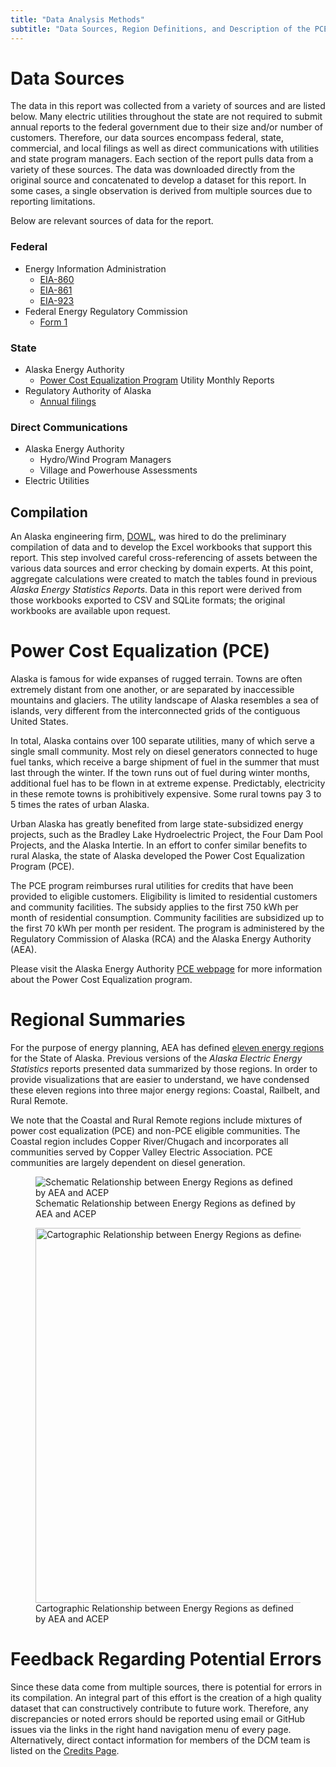 ```yaml
---
title: "Data Analysis Methods"
subtitle: "Data Sources, Region Definitions, and Description of the PCE Program"
---
```




# Data Sources
The data in this report was collected from a variety of sources and are listed below. Many electric utilities throughout the state are not required to submit annual reports to the federal government due to their size and/or number of customers. Therefore, our data sources encompass federal, state, commercial, and local filings as well as direct communications with utilities and state program managers. Each section of the report pulls data from a variety of these sources. The data was downloaded directly from the original source and concatenated to develop a dataset for this report. In some cases, a single observation is derived from multiple sources due to reporting limitations. 

Below are relevant sources of data for the report.

### Federal
- Energy Information Administration 
	- [EIA-860](https://www.eia.gov/electricity/data/eia860/)
	- [EIA-861](https://www.eia.gov/electricity/data/eia861/)
	- [EIA-923](https://www.eia.gov/electricity/data/eia923/)
- Federal Energy Regulatory Commission
	- [Form 1](https://www.ferc.gov/general-information-0/electric-industry-forms/form-1-electric-utility-annual-report)

### State
- Alaska Energy Authority
	- [Power Cost Equalization Program](https://www.akenergyauthority.org/What-We-Do/Power-Cost-Equalization) Utility Monthly Reports
- Regulatory Authority of Alaska
	- [Annual filings](https://rca.alaska.gov/RCAWeb/RCALibrary/RCAReports.aspx)

### Direct Communications
- Alaska Energy Authority
  - Hydro/Wind Program Managers
  - Village and Powerhouse Assessments
- Electric Utilities

## Compilation

An Alaska engineering firm, [DOWL](https://www.dowl.com/), was hired to do the preliminary compilation of data and to develop the Excel workbooks that support this report. This step involved careful cross-referencing of assets between the various data sources and error checking by domain experts. At this point, aggregate calculations were created to match the tables found in previous _Alaska Energy Statistics Reports_. Data in this report were derived from those workbooks exported to CSV and SQLite formats; the original workbooks are available upon request.


# Power Cost Equalization (PCE)

Alaska is famous for wide expanses of rugged terrain. Towns are often extremely distant from one another, or are separated by inaccessible mountains and glaciers. The utility landscape of Alaska resembles a sea of islands, very different from the interconnected grids of the contiguous United States. 

In total, Alaska contains over 100 separate utilities, many of which serve a single small community. Most rely on diesel generators connected to huge fuel tanks, which receive a barge shipment of fuel in the summer that must last through the winter. If the town runs out of fuel during winter months, additional fuel has to be flown in at extreme expense. Predictably, electricity in these remote towns is prohibitively expensive. Some rural towns pay 3 to 5 times the rates of urban Alaska. 

Urban Alaska has greatly benefited from large state-subsidized energy projects, such as the Bradley Lake Hydroelectric Project, the Four Dam Pool Projects, and the Alaska Intertie. In an effort to confer similar benefits to rural Alaska, the state of Alaska developed the Power Cost Equalization Program (PCE).

The PCE program reimburses rural utilities for credits that have been provided to eligible customers. Eligibility is limited to residential customers and community facilities. The subsidy applies to the first 750 kWh per month of residential consumption. Community facilities are subsidized up to the first 70 kWh per month per resident. The program is administered by the Regulatory Commission of Alaska (RCA) and the Alaska Energy Authority (AEA).  

Please visit the Alaska Energy Authority  [PCE webpage](https://www.akenergyauthority.org/What-We-Do/Power-Cost-Equalization) for more information about the Power Cost Equalization program.

 

# Regional Summaries

For the purpose of energy planning, AEA has defined [eleven energy regions](https://dcra-cdo-dcced.opendata.arcgis.com/datasets/edb3e790ea4b40579f29e925afc061c5_0/explore?showTable=true) for the State of Alaska. Previous versions of the _Alaska Electric Energy Statistics_ reports presented data summarized by those regions. In order to provide visualizations that are easier to understand, we have condensed these eleven regions into three major energy regions: Coastal, Railbelt, and Rural Remote. 

We note that the Coastal and Rural Remote regions include mixtures of power cost equalization (PCE) and non-PCE eligible communities. The Coastal region includes Copper River/Chugach and incorporates all communities served by Copper Valley Electric Association. PCE communities are largely dependent on diesel generation. 

![Schematic Relationship between Energy Regions as defined by AEA and ACEP](images/AEA_ACEP_regions.png)

![Cartographic Relationship between Energy Regions as defined by AEA and ACEP](images/AEA_ACEP_regions_map.png){width=600}


<!---
&nbsp;
[^1]: PCE assistance is applied to only the first 750 kWh per month of residential consumption, and also to community facilities consumption up to theS equivalent of 70 kWh per month for each person.
-->


# Feedback Regarding Potential Errors

Since these data come from multiple sources, there is potential for errors in its compilation. An integral part of this effort is the creation of a high quality dataset that can constructively contribute to future work. Therefore, any discrepancies or noted errors should be reported using email or GitHub issues via the links in the right hand navigation menu of every page. Alternatively, direct contact information for members of the DCM team is listed on the [Credits Page](credits.qmd).